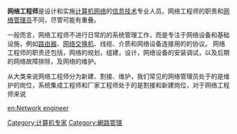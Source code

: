 {{multiple issues|
{{expand|time=2014-09-28T18:45:29+00:00}}
{{expert|time=2014-09-28T18:45:29+00:00}}
{{unreferenced|time=2014-09-28T18:45:29+00:00}}
}}
'''网络工程师'''是设计和实施[[计算机网络|计算机网络]]的[[信息技术|信息技术]]专业人员。网络工程师的职责和[[网络管理员|网络管理员]]不同，尽管可能有重叠。

一般而言，网络工程师不进行日常的的系统管理工作，而是专注于网络设备和基础设施，例如[[路由器|路由器]]、[[网络交换机|网络交换机]]、线缆、介质和网络设备连接用的的协议。
网络工程师的职责还包括，网络的规划，组建，设计，网络设备的安装调试，以及后期的网络故障排除，及网络的维护。

从大类来说网络工程师分为新建、割接、维护，我们常见的网络管理员处于的是维护的岗位，系统集成工程师和厂家工程师处于的是割接和新建岗位，对于网络工程师来说

[[Category:计算机专家|Category:计算机专家]]
[[Category:網路管理|Category:網路管理]]

[[en:Network_engineer|en:Network engineer]]